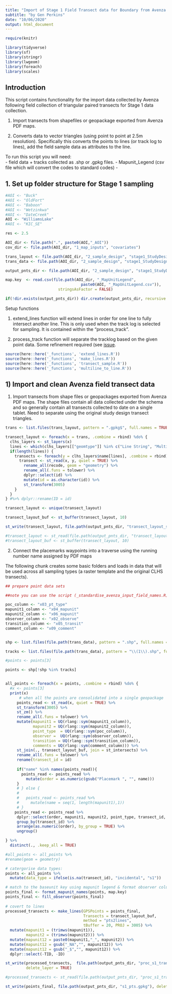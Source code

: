 ```yaml
---
title: "Import of Stage 1 Field Transect data for Boundary from Avenza PDF maps schema and consolidate"
subtitle: "by Gen Perkins"
date: "10/06/2020"
output: html_document
---
```


```r
require(knitr)

```


```r

library(tidyverse)
library(sf)
library(stringr)
library(lwgeom)
library(foreach)
library(scales)

```

## Introduction

This script contains functionality for the import data collected by Avenza following field collection of triangular paired transects for Stage 1 data collection.

1. Import transects from shapefiles or geopackage exported from Avenza PDF maps. 

2. Converts data to vector triangles (using point to point at 2.5m resolution). Specifically this converts the points to lines (or track log to lines), add the field sample data as attributes to the line. 

To run this script you will need:  
- field data + tracks collected as .shp or .gpkg files. 
- Mapunit_Legend (csv file which will convert the codes to standard codes)
- 

## 1. Set up folder structure for Stage 1 sampling 

```r

#AOI <- "Buck"
#AOI <- "OldFort"
#AOI <- "Baboon"
#AOI <- "Wetzinkwa"
#AOI <- "DateCreek"
AOI <- "WilliamsLake"
#AOI <- "KIC_SE"

res <- 2.5

AOI_dir <- file.path(".", paste0(AOI,"_AOI"))
cov_dir <- file.path(AOI_dir, "1_map_inputs", "covariates")

trans_layout <- file.path(AOI_dir, "2_sample_design", "stage1_StudyDesign", "transect_layout")
trans_data <- file.path(AOI_dir, "2_sample_design", "stage1_StudyDesign", "transect_data") 

output_pnts_dir <- file.path(AOI_dir, "2_sample_design", "stage1_StudyDesign", "training_pts")

map.key  <- read.csv(file.path(AOI_dir, "_MapUnitLegend", 
                                 paste0(AOI, "_MapUnitLegend.csv")), 
                       stringsAsFactor = FALSE)

if(!dir.exists(output_pnts_dir)) dir.create(output_pnts_dir, recursive = TRUE)

```

Setup functions 

1. extend_lines function will extend lines in order for one line to fully intersect another line. This is only used when the track log is selected for sampling. It is contained within the "process_track".

2. process_track function will separate the tracklog based on the given point data. Some refinement required (see [issue](https://github.com/bcgov-c/BEC_DevExchange_Work/issues/21).


```r

source(here::here('_functions', 'extend_lines.R'))
source(here::here('_functions', 'make_lines.R'))
source(here::here('_functions', 'transect_sample.R'))
source(here::here('_functions', 'multiline_to_line.R'))

```


## 1) Import and clean Avenza field transect data

1. Import transects from shape files or geopackages exported from Avenza PDF maps. The shape files contain all data collected under the schema and so generally contain all transects collected to date on a single tablet. Need to separate using the original study design transect triangles.


```r

trans <- list.files(trans_layout, pattern = ".gpkg$", full.names = TRUE, recursive = FALSE)

transect_layout <- foreach(x = trans, .combine = rbind) %do% {
  clhs_layers <- st_layers(x)
  lines <- which(clhs_layers[["geomtype"]] %in% c("Line String", "Multi Line String"))
  if(length(lines)) {
    transects <- foreach(y = clhs_layers$name[lines], .combine = rbind) %do% {
      transect <- st_read(x, y, quiet = TRUE) %>% 
        rename_all(recode, geom = "geometry") %>% 
        rename_all(.funs = tolower) %>%
        dplyr::select(id) %>% 
        mutate(id = as.character(id)) %>% 
        st_transform(3005)
    }
  } 
} #%>% dplyr::rename(ID = id)

transect_layout <- unique(transect_layout)

transect_layout_buf <- st_buffer(transect_layout, 10)

st_write(transect_layout, file.path(output_pnts_dir, "transect_layout_s1.gpkg"), delete_layer = TRUE)

#transect_layout <- st_read(file.path(output_pnts_dir, "transect_layout_s1.gpkg"))
#transect_layout_buf <- st_buffer(transect_layout, 10)

```


2. Connect the placemarks waypoints into a traverse using the running number name assigned by PDF maps

The following chunk creates some basic folders and loads in data that will be used across all sampling types (a raster template and the original CLHS transects).


```r
## prepare point data sets 

##note you can use the script (_standardise_avenza_input_field_names.R) to standardise the input variables. 

poc_column <- "x03_pt_type"
mapunit1_column <- "x04_mapunit"
mapunit2_column <- "x06_mapunit"
observer_column <- "x02_observe"
transition_column <- "x05_transit"
comment_column <- "x09_comment"


shp <- list.files(file.path(trans_data), pattern = ".shp", full.names = TRUE, recursive = TRUE)

tracks <- list.files(file.path(trans_data), pattern = "\\(1\\).shp", full.names = TRUE, recursive = TRUE)

#points <- points[3]

points <- shp[!shp %in% tracks]


all_points <- foreach(x = points, .combine = rbind) %do% {
  #x <- points[3]
  print(x)
      # when all the points are consolidated into a single geopackage 
     points_read <- st_read(x, quiet = TRUE) %>%
     st_transform(3005) %>% 
     st_zm() %>% 
     rename_all(.funs = tolower) %>%
     mutate(mapunit1 = UQ(rlang::sym(mapunit1_column)),
            mapunit2 = UQ(rlang::sym(mapunit2_column)),
            point_type  = UQ(rlang::sym(poc_column)),
            observer =  UQ(rlang::sym(observer_column)), 
            transition = UQ(rlang::sym(transition_column)),
            comments = UQ(rlang::sym(comment_column))) %>%
     st_join(., transect_layout_buf, join = st_intersects) %>%
     rename_all(.funs = tolower) %>%
     rename(transect_id = id)
  
     if("name" %in% names(points_read)){
       points_read <- points_read %>%
         mutate(order = as.numeric(gsub("Placemark ", "", name)))
     }
     # } else {
     #   
     #   points_read <- points_read %>%
     #     mutate(name = seq(1, length(mapunit1),1))
     # }
    points_read <- points_read %>%
     dplyr::select(order, mapunit1, mapunit2, point_type, transect_id, observer, transition, comments) %>%
     group_by(transect_id) %>%
     arrange(as.numeric(order), by_group = TRUE) %>%
     ungroup() 

} %>% 
  distinct(., .keep_all = TRUE) 

#all_points <- all_points %>% 
#rename(geom = geometry)

# catergorise data types:
points <- all_points %>%
  mutate(data_type = ifelse(is.na(transect_id), "incidental", "s1"))

# match to the baseunit key using mapunit legend & format observer column
points_final <- format_mapunit_names(points, map.key)
points_final <- fill_observer(points_final)
 
# covert to lines 
processed_transects <- make_lines(GPSPoints = points_final, 
                                  Transects = transect_layout_buf, 
                                  method = "pts2lines",  
                                  tBuffer = 20, PROJ = 3005) %>%
  mutate(mapunit1 = (trimws(mapunit1)),
         mapunit2 = (trimws(mapunit2))) %>%
  mutate(mapunit12 = paste0(mapunit1,"_", mapunit2)) %>%
  mutate(mapunit12 = gsub("_NA","", mapunit12)) %>%
  mutate(mapunit12 = gsub("_$","", mapunit12)) %>%
  dplyr::select(-TID, -ID)

st_write(processed_transects,  file.path(output_pnts_dir, "proc_s1_transects.gpkg"), 
         delete_layer = TRUE)

#processed_transects <- st_read(file.path(output_pnts_dir, "proc_s1_transects.shp"))

st_write(points_final, file.path(output_pnts_dir, "s1_pts.gpkg"), delete_layer = TRUE)

```
